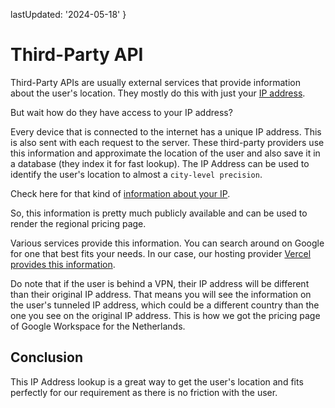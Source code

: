 
  lastUpdated: '2024-05-18'
}

# Third-Party API

Third-Party APIs are usually external services that provide information about the user's location. They mostly do this with just your [IP address](https://www.fortinet.com/resources/cyberglossary/what-is-ip-address).

But wait how do they have access to your IP address?

<GetIP />

Every device that is connected to the internet has a unique IP address. This is also sent with each request to the server. These third-party providers use this information and approximate the location of the user and also save it in a database (they index it for fast lookup). The IP Address can be used to identify the user's location to almost a `city-level precision`.

Check here for that kind of [information about your IP](https://whatismyipaddress.com/).

So, this information is pretty much publicly available and can be used to render the regional pricing page.

Various services provide this information. You can search around on Google for one that best fits your needs. In our case, our hosting provider [Vercel provides this information](https://vercel.com/docs/edge-network/headers#x-vercel-ip-country).

<Callout>
Do note that if the user is behind a VPN, their IP address will be different than their original IP address. That means you will see the information on the user's tunneled IP address, which could be a different country than the one you see on the original IP address. This is how we got the pricing page of Google Workspace for the Netherlands.
</Callout>

## Conclusion

This IP Address lookup is a great way to get the user's location and fits perfectly for our requirement as there is no friction with the user.